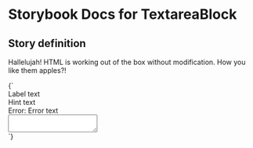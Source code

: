 

# Storybook Docs for TextareaBlock

<Meta title="govtnz-import" />

## Story definition

Hallelujah! HTML is working out of the box without modification.
How you like them apples?!

<Story name="TextareaBlock" height="100px">
  {` <div class="g-textareaBlock-form-group">  <label class="g-textareaBlock-label">    Label text  </label>  <div class="g-textareaBlock-hint">    Hint text  </div>  <div class="g-textareaBlock-error-message">    <span class="g-textareaBlock-visually-hidden">      Error:    </span>    Error text  </div>  <textarea    class="g-textareaBlock-textarea g-textareaBlock-textarea--width-30"    name="example"    autocomplete="example"  ></textarea></div> `}
</Story>
